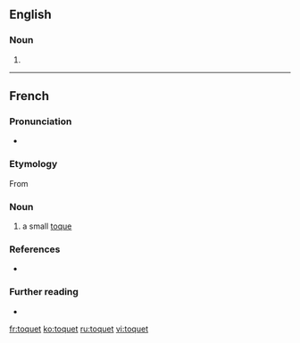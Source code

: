 ==English==

===Noun===
{{en-noun}}

# {{alternative form of|toque|lang=en}} <!--in which sense?-->

{{Webster 1913}}

----

==French==

=== Pronunciation ===
* {{fr-IPA}}

===Etymology===
From {{suffix|fr|toque|et}}

===Noun===
{{fr-noun|m}}

# a small [[toque]]

===References===
* {{R:NPLarousse}}

===Further reading===
* {{R:TLFi}}

[[fr:toquet]]
[[ko:toquet]]
[[ru:toquet]]
[[vi:toquet]]